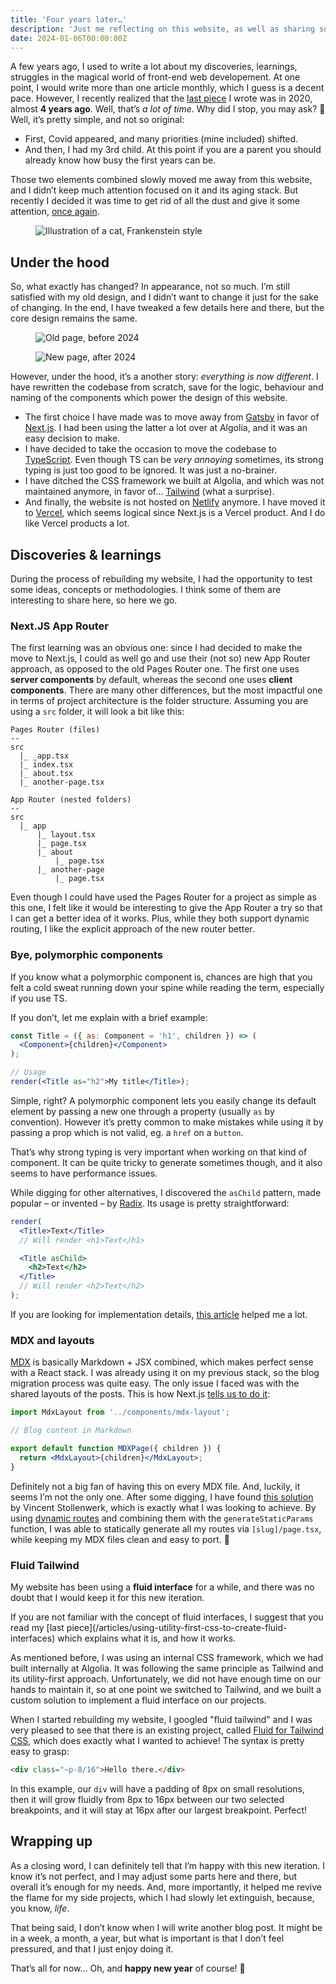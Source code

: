 ```yaml
---
title: 'Four years later…'
description: 'Just me reflecting on this website, as well as sharing some findings and learnings.'
date: 2024-01-06T00:00:00Z
---
```




A few years ago, I used to write a lot about my discoveries, learnings, struggles in the magical world of front-end web developement. At one point, I would write more than one article monthly, which I guess is a decent pace. However, I recently realized that the [last piece](/articles/using-utility-first-css-to-create-fluid-interfaces) I wrote was in 2020, almost **4 years ago**. Well, that’s _a lot of time_. Why did I stop, you may ask? 🤔 Well, it’s pretty simple, and not so original:

- First, Covid appeared, and many priorities (mine included) shifted.
- And then, I had my 3rd child. At this point if you are a parent you should already know how busy the first years can be.

Those two elements combined slowly moved me away from this website, and I didn’t keep much attention focused on it and its aging stack. But recently I decided it was time to get rid of all the dust and give it some attention, [once again](/articles/reviving-my-blog).

<Figure caption="Illustration &copy; Tom Toro">
  <Image
    src="/images/its-alive.jpg"
    alt="Illustration of a cat, Frankenstein style"
    className="w-100p"
    width={900}
    height={803}
  />
</Figure>

## Under the hood

So, what exactly has changed? In appearance, not so much. I’m still satisfied with my old design, and I didn’t want to change it just for the sake of changing. In the end, I have tweaked a few details here and there, but the core design remains the same.

<div className="grid ~gap-24/28 sm:grid-cols-2">
  <Figure caption="Old article page">
    <Link href="/images/old-page-before-2024.png">
      <Image
        src="/images/old-page-before-2024.png"
        alt="Old page, before 2024"
        className="w-100p border border-sanJuan"
        width={1752}
        height={1012}
      />
    </Link>
  </Figure>
  <Figure caption="New article page">
    <Link href="/images/new-page-after-2024.png">
      <Image
        src="/images/new-page-after-2024.png"
        alt="New page, after 2024"
        className="w-100p border border-sanJuan"
        width={1752}
        height={1012}
      />
    </Link>
  </Figure>
</div>

However, under the hood, it’s a another story: _everything is now different_. I have rewritten the codebase from scratch, save for the logic, behaviour and naming of the components which power the design of this website.

- The first choice I have made was to move away from [Gatsby](https://www.gatsbyjs.com/) in favor of [Next.js](https://nextjs.org/). I had been using the latter a lot over at Algolia, and it was an easy decision to make.
- I have decided to take the occasion to move the codebase to [TypeScript](https://www.typescriptlang.org/). Even though TS can be _very annoying_ sometimes, its strong typing is just too good to be ignored. It was just a no-brainer.
- I have ditched the CSS framework we built at Algolia, and which was not maintained anymore, in favor of… [Tailwind](https://tailwindcss.com/) (what a surprise).
- And finally, the website is not hosted on [Netlify](https://www.netlify.com/) anymore. I have moved it to [Vercel](https://vercel.com/), which seems logical since Next.js is a Vercel product. And I do like Vercel products a lot.

## Discoveries & learnings

During the process of rebuilding my website, I had the opportunity to test some ideas, concepts or methodologies. I think some of them are interesting to share here, so here we go.

### Next.JS App Router

The first learning was an obvious one: since I had decided to make the move to Next.js, I could as well go and use their (not so) new App Router approach, as opposed to the old Pages Router one. The first one uses **server components** by default, whereas the second one uses **client components**. There are many other differences, but the most impactful one in terms of project architecture is the folder structure. Assuming you are using a `src` folder, it will look a bit like this:

```
Pages Router (files)
--
src
  |_ _app.tsx
  |_ index.tsx
  |_ about.tsx
  |_ another-page.tsx
```

```
App Router (nested folders)
--
src
  |_ app
      |_ layout.tsx
      |_ page.tsx
      |_ about
          |_ page.tsx
      |_ another-page
          |_ page.tsx
```

Even though I could have used the Pages Router for a project as simple as this one, I felt like it would be interesting to give the App Router a try so that I can get a better idea of it works. Plus, while they both support dynamic routing, I like the explicit approach of the new router better.

### Bye, polymorphic components

If you know what a polymorphic component is, chances are high that you felt a cold sweat running down your spine while reading the term, especially if you use TS.

If you don’t, let me explain with a brief example:

```jsx
const Title = ({ as: Component = 'h1', children }) => (
  <Component>{children}</Component>
);

// Usage
render(<Title as="h2">My title</Title>);
```

Simple, right? A polymorphic component lets you easily change its default element by passing a new one through a property (usually `as` by convention). However it’s pretty common to make mistakes while using it by passing a prop which is not valid, eg. a `href` on a `button`.

That’s why strong typing is very important when working on that kind of component. It can be quite tricky to generate sometimes though, and it also seems to have performance issues.

While digging for other alternatives, I discovered the `asChild` pattern, made popular – or invented – by [Radix](https://www.radix-ui.com/primitives/docs/guides/composition). Its usage is pretty straightforward:

```jsx
render(
  <Title>Text</Title>
  // Will render <h1>Text</h1>

  <Title asChild>
    <h2>Text</h2>
  </Title>
  // Will render <h2>Text</h2>
);
```

If you are looking for implementation details, [this article](https://medium.com/@bryanmylee/aschild-in-react-svelte-vue-and-solid-for-render-delegation-645c73650ced) helped me a lot.

### MDX and layouts

[MDX](https://mdxjs.com/) is basically Markdown + JSX combined, which makes perfect sense with a React stack. I was already using it on my previous stack, so the blog migration process was quite easy. The only issue I faced was with the shared layouts of the posts. This is how Next.js [tells us to do it]():

```jsx
import MdxLayout from '../components/mdx-layout';

// Blog content in Markdown

export default function MDXPage({ children }) {
  return <MdxLayout>{children}</MdxLayout>;
}
```

Definitely not a big fan of having this on every MDX file. And, luckily, it seems I’m not the only one. After some digging, I have found [this solution](https://vstollen.me/blog/advanced-mdx-layouts) by Vincent Stollenwerk, which is exactly what I was looking to achieve. By using [dynamic routes](https://nextjs.org/docs/app/building-your-application/routing/dynamic-routes) and combining them with the `generateStaticParams` function, I was able to statically generate all my routes via `[slug]/page.tsx`, while keeping my MDX files clean and easy to port. 🥳

### Fluid Tailwind

My website has been using a **fluid interface** for a while, and there was no doubt that I would keep it for this new iteration.

<div className="info">
  If you are not familiar with the concept of fluid interfaces, I suggest that
  you read my [last
  piece](/articles/using-utility-first-css-to-create-fluid-interfaces) which
  explains what it is, and how it works.
</div>

As mentioned before, I was using an internal CSS framework, which we had built internally at Algolia. It was following the same principle as Tailwind and its utility-first approach. Unfortunately, we did not have enough time on our hands to maintain it, so at one point we switched to Tailwind, and we built a custom solution to implement a fluid interface on our projects.

When I started rebuilding my website, I googled "fluid tailwind" and I was very pleased to see that there is an existing project, called [Fluid for Tailwind CSS](https://fluid.tw/), which does exactly what I wanted to achieve! The syntax is pretty easy to grasp:

```html
<div class="~p-8/16">Hello there.</div>
```

In this example, our `div` will have a padding of 8px on small resolutions, then it will grow fluidly from 8px to 16px between our two selected breakpoints, and it will stay at 16px after our largest breakpoint. Perfect!

## Wrapping up

As a closing word, I can definitely tell that I’m happy with this new iteration. I know it’s not perfect, and I may adjust some parts here and there, but overall it’s enough for my needs. And, more importantly, it helped me revive the flame for my side projects, which I had slowly let extinguish, because, you know, _life_.

That being said, I don’t know when I will write another blog post. It might be in a week, a month, a year, but what is important is that I don’t feel pressured, and that I just enjoy doing it.

That’s all for now… Oh, and **happy new year** of course! 🎉
